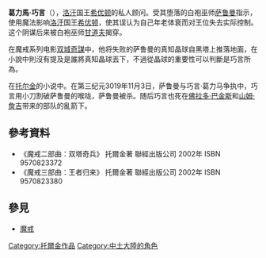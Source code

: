 '''葛力馬·巧言'''（{{lang|en|Gríma Wormtongue}}），[[洛汗_(地名)|洛汗]]国王[[希优顿|希优顿]]的私人顾问。受其堕落的白袍巫师[[萨鲁曼|萨鲁曼]]指示，使用魔法影响[[洛汗_(地名)|洛汗]]国王[[希优顿|希优顿]]，使其误认为自己年老体衰而对王位失去实际控制。这个阴谋后来被白袍巫师[[甘道夫|甘道夫]]揭穿。

在魔戒系列电影[[双城奇謀|双城奇謀]]中，他将失败的萨鲁曼的真知晶球自黑塔上推落地面，在小說中則沒有提及是誰將真知晶球丟下，不過從晶球的重要性可以判斷是巧言所為。

在[[托尔金|托尔金]]的小说中。在第三纪元3019年11月3日，萨鲁曼与巧言·葛力马争执中，巧言用小刀割破萨鲁曼的喉咙，萨鲁曼被杀。随后巧言也死在[[佛拉多·巴金斯|佛拉多·巴金斯]]和[[山姆·詹吉|山姆·詹吉]]带来的部队的亂箭下。

== 參考資料 ==

*《魔戒二部曲：双塔奇兵》 托爾金著 聯經出版公司 2002年 ISBN 9570823372 
*《魔戒三部曲：王者归来》 托爾金著 聯經出版公司 2002年 ISBN 9570823380

==參見==
* [[魔戒|魔戒]]

{{魔戒角色}}

[[Category:托爾金作品|Category:托爾金作品]]
[[Category:中土大陸的角色|Category:中土大陸的角色]]